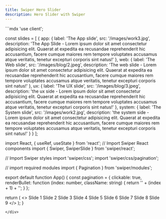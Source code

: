 ```yaml
---
title: Swiper Hero Slider
description: Hero Slider with Swiper
---
```



<div style={{height: '300px', overflowY: 'visible', overflowX: 'hidden', marginBottom: '2rem'}}>
```mdx
'use client';

const slides = [
  {
    app: {
      label: 'The App slide',
      src: '/images/work3.jpg',
      description:
        'The App Slide - Lorem ipsum dolor sit amet consectetur adipisicing elit. Quaerat at expedita ea recusandae reprehenderit hic accusantium, facere cumque maiores rem tempore voluptates accusamus atque veritatis, tenetur excepturi corporis sint natus!'
    },
    web: {
      label: 'The Web slide',
      src: '/images/blog/2.jpeg',
      description:
        'The web slide - Lorem ipsum dolor sit amet consectetur adipisicing elit. Quaerat at expedita ea recusandae reprehenderit hic accusantium, facere cumque maiores rem tempore voluptates accusamus atque veritatis, tenetur excepturi corporis sint natus!'
    },
    ux: {
      label: 'The UX slide',
      src: '/images/blog/3.jpeg',
      description:
        'the ux side - Lorem ipsum dolor sit amet consectetur adipisicing elit. Quaerat at expedita ea recusandae reprehenderit hic accusantium, facere cumque maiores rem tempore voluptates accusamus atque veritatis, tenetur excepturi corporis sint natus!'
    },
    system: {
      label: 'The System slide',
      src: '/images/work2.jpg',
      description:
        'the system side - Lorem ipsum dolor sit amet consectetur adipisicing elit. Quaerat at expedita ea recusandae reprehenderit hic accusantium, facere cumque maiores rem tempore voluptates accusamus atque veritatis, tenetur excepturi corporis sint natus!'
    }
  }
];

import React, { useRef, useState } from 'react';
// Import Swiper React components
import { Swiper, SwiperSlide } from 'swiper/react';

// Import Swiper styles
import 'swiper/css';
import 'swiper/css/pagination';

// import required modules
import { Pagination } from 'swiper/modules';

export default function App() {
  const pagination = {
    clickable: true,
    renderBullet: function (index: number, className: string) {
      return '<span class="' + className + '">' + (index + 1) + '</span>';
    }
  };

  return (
    <>
      <Swiper
        pagination={pagination}
        modules={[Pagination]}
        className="mySwiper"
      >
        <SwiperSlide>Slide 1</SwiperSlide>
        <SwiperSlide>Slide 2</SwiperSlide>
        <SwiperSlide>Slide 3</SwiperSlide>
        <SwiperSlide>Slide 4</SwiperSlide>
        <SwiperSlide>Slide 5</SwiperSlide>
        <SwiperSlide>Slide 6</SwiperSlide>
        <SwiperSlide>Slide 7</SwiperSlide>
        <SwiperSlide>Slide 8</SwiperSlide>
        <SwiperSlide>Slide 9</SwiperSlide>
      </Swiper>
    </>
  );
}

```
</div>
